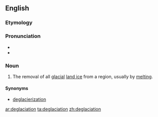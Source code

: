 ==English==

===Etymology===
{{prefix|de|glaciation|lang=en}}

===Pronunciation===
* {{IPA|diɡleɪʃiˈeɪʃən|lang=en}}
* {{rhymes|eɪʃən|lang=en}}

===Noun===
{{en-noun}}

# {{context|climatology|paleontology|lang=en}} The removal of all [[glacial]] [[land ice]] from a region, usually by [[melting]].

====Synonyms====
* [[deglacierization]]

[[ar:deglaciation]]
[[ta:deglaciation]]
[[zh:deglaciation]]